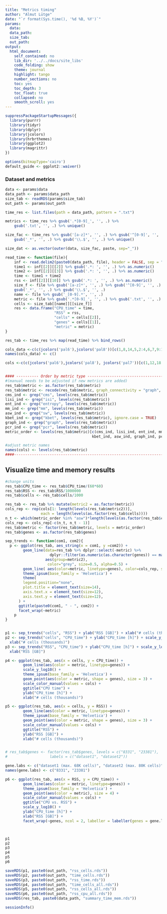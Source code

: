 ```yaml
---
title: "Metrics timing"
author: "Almut Lütge"
date: "`r format(Sys.time(), '%d %B, %Y')`"
params:
  data:
  data_path:
  size_tab:
  out_path:
output:
  html_document:
    self_contained: no
    lib_dir: '../../docs/site_libs'
    code_folding: show
    theme: journal
    highlight: tango
    number_sections: no
    toc: yes
    toc_depth: 3
    toc_float: true
    collapsed: no
    smooth_scroll: yes
---
```




```r
suppressPackageStartupMessages({
  library(purrr)
  library(tidyr)
  library(dplyr)
  library(jcolors)
  library(hrbrthemes)
  library(ggplot2)
  library(magrittr)
})

options(bitmapType='cairo')
default_guide <- ggplot2::waiver()
```


### Dataset and metrics
```r
data <- params$data
data_path <- params$data_path
size_tab <- readRDS(params$size_tab)
out_path <- params$out_path

time_res <- list.files(path = data_path, pattern = ".txt")

metrics <- time_res %>% gsub('.*[0-9]_', '', .) %>% 
    gsub('.txt', '', .) %>% unique()

size_fac <- time_res %>% gsub('[a-z]*', '', .) %>% gsub('^[0-9]', '', .) %>% 
    gsub('_*', '', .) %>% gsub('\\.$', '', .) %>% unique()

size_dat <- as.vector(outer(data, size_fac, paste, sep="_"))

read_time <- function(file){
    inf <- read.delim2(paste0(data_path, file), header = FALSE, sep = "\t", dec = ",")
    time1 <- inf[[2]][[2]] %>% gsub('.*: ', '', .) %>% as.numeric()
    time2 <- inf[[2]][[3]] %>% gsub('.*: ', '', .) %>% as.numeric()
    time <- time1 + time2
    rss <- inf[[2]][[10]] %>% gsub('.*: ', '', .) %>% as.numeric()
    size_f <- file %>% gsub('[a-z]*', '', .) %>% gsub('^[0-9]', '', .) %>% 
    gsub('_*', '', .) %>% gsub('\\.$', '', .)
    name <- file %>% gsub('_[0-9].*', '', .)
    metric <- file %>% gsub('.*[0-9]_', '', .) %>% gsub('.txt', '', .)
    cells <- size_tab[[name]][[size_f]]
    res <- data.frame("CPU_time" = time,
                      "RSS" = rss,
                      "cells" = cells[[2]],
                      "genes" = cells[[1]],
                      "metric" = metric)
}

res_tab <- time_res %>% map(read_time) %>% bind_rows()

cols_data <-c(c(jcolors('pal6'),jcolors('pal8'))[c(1,8,14,5,2:4,6,7,9:13,15:20)],jcolors('pal4'))
names(cols_data) <- c()

cols <-c(c(jcolors('pal6'),jcolors('pal8'), jcolors('pal7'))[c(1,12,18,25,27,2,4,7,3,6,8,14,9,20)],jcolors('pal4'))


#### ---------- Order by metric type ----------------------------------####### 
#(manual needs to be adjusted if new metrics are added)
res_tab$metric <- as.factor(res_tab$metric)
res_tab$metric <- recode(res_tab$metric, graph_connectivity = "graph", kbet = "kBet")
cms_ind <- grep("cms", levels(res_tab$metric))
lisi_ind <- grep("isi", levels(res_tab$metric))
ent_ind <- grep("entropy", levels(res_tab$metric))
mm_ind <- grep("mm", levels(res_tab$metric))
asw_ind <- grep("sw", levels(res_tab$metric))
kbet_ind <- grep("kbet", levels(res_tab$metric), ignore.case = TRUE)
graph_ind <- grep("graph", levels(res_tab$metric))
pcr_ind <- grep("pcr", levels(res_tab$metric))
metric_order <- levels(res_tab$metric)[c(cms_ind, lisi_ind, ent_ind, mm_ind, 
                                       kbet_ind, asw_ind, graph_ind, pcr_ind)]

#adjust metric names
names(cols) <- levels(res_tab$metric)
####--------------------------------------------------------------------########
```

## Visualize time and memory results

```r
#change units
res_tab$CPU_time <- res_tab$CPU_time/(60*60)
res_tab$RSS <- res_tab$RSS/1000000
res_tab$cells <- res_tab$cells/1000

res_tab <- res_tab %>% mutate(metric2 = as.factor(metric))
cols_rep <- rep(cols[1: length(levels(res_tab$metric2))], 
                each = length(levels(as.factor(res_tab$cells))))
n_t <- which(metric_order %in% "asw")*length(levels(as.factor(res_tab$cells)))
cols_rep <- cols_rep[-c(n_t, n_t - 1)]
res_tab$metric <- factor(res_tab$metric, levels = metric_order)
res_tab$genes <- as.factor(res_tab$genes)

sep_trends <- function(com1, com2){
  p <- ggplot(res_tab, aes_string(x = com1, y =com2)) +
        geom_line(data=res_tab %>% dplyr::select(-metric) %>% 
                    dplyr::filter(as.numeric(as.character(genes)) == max(as.numeric(as.character(genes)))),
                  aes(group=metric2),
                   color="grey", size=0.5, alpha=0.5) + 
        geom_line( aes(color=metric, linetype=genes), color=cols_rep, size=1.2 ) + 
        theme_ipsum(base_family = 'Helvetica') +
        theme(
        legend.position="none",
        plot.title = element_text(size=14),
        axis.text.x = element_text(size=12),
        axis.text.y = element_text(size=12),
      ) +
      ggtitle(paste0(com1, " - ", com2)) +
      facet_wrap(~metric)
    p
}


p1 <- sep_trends("cells", "RSS") + ylab("RSS [GB]") + xlab("# cells (thousands)")
p2 <- sep_trends("cells", "CPU_time") + ylab("CPU_time [h]") + scale_y_log10() + 
  xlab("# cells (thousands)")
p3 <- sep_trends("RSS", "CPU_time") + ylab("CPU_time [h]") + scale_y_log10() + 
  xlab("RSS [GB]")

p4 <- ggplot(res_tab, aes(x = cells, y = CPU_time)) +
        geom_line(aes(color = metric, linetype=genes)) + 
        scale_y_log10() +
        theme_ipsum(base_family = 'Helvetica') +
        geom_point(aes(color = metric, shape = genes), size = 3) +
        scale_color_manual(values = cols) +
        ggtitle("CPU time") + 
        ylab("CPU_time [h]") +
        xlab("# cells (thousands)")

p5 <- ggplot(res_tab, aes(x = cells, y = RSS)) +
        geom_line(aes(color = metric, linetype=genes)) + 
        theme_ipsum(base_family = 'Helvetica') +
        geom_point(aes(color = metric, shape = genes), size = 3) +
        scale_color_manual(values = cols) +
        ggtitle("RSS") + 
        ylab("RSS [GB]") +
        xlab("# cells (thousands)")


# res_tab$genes <- factor(res_tab$genes, levels = c("8331", "23381"), 
#                   labels = c("dataset1", "dataset2"))

gene.labs <- c("dataset1 (max. 68K cells)", "dataset2 (max. 80K cells)")
names(gene.labs) <- c("8331", "23381")

p6 <- ggplot(res_tab, aes(x = RSS, y = CPU_time)) +
        geom_line(aes(color = metric, linetype=genes)) + 
        theme_ipsum(base_family = 'Helvetica') +
        geom_point(aes(color = metric), size = 4) +
        scale_color_manual(values = cols) +
        ggtitle("CPU vs. RSS") + 
        scale_y_log10() +
        ylab("CPU_time [h]") +
        xlab("RSS [GB]") +
        facet_wrap(~genes, ncol = 2, labeller = labeller(genes = gene.labs), scales = "free_x")



p1
p2
p3
p4
p5
p6

saveRDS(p1, paste0(out_path, "rss_cells.rds"))
saveRDS(p2, paste0(out_path, "time_cells.rds"))
saveRDS(p3, paste0(out_path, "rss_time.rds"))
saveRDS(p4, paste0(out_path, "time_cells_all.rds"))
saveRDS(p5, paste0(out_path, "rss_cells_all.rds"))
saveRDS(p6, paste0(out_path, "rss_cpu_all.rds"))
saveRDS(res_tab, paste0(data_path, "summary_time_mem.rds"))

```




```r
sessionInfo()
```

